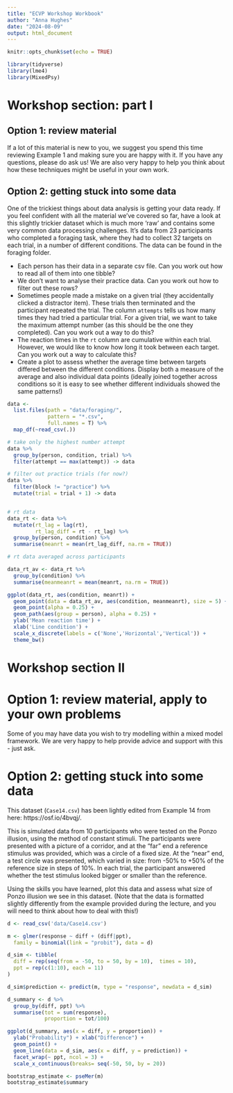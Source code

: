 ```yaml
---
title: "ECVP Workshop Workbook"
author: "Anna Hughes"
date: "2024-08-09"
output: html_document
---
```


```r
knitr::opts_chunk$set(echo = TRUE)

library(tidyverse)
library(lme4)
library(MixedPsy)

```

# Workshop section: part I

## Option 1: review material

If a lot of this material is new to you, we suggest you spend this time reviewing Example 1 and making sure you are happy with it. If you have any questions, please do ask us! We are also very happy to help you think about how these techniques might be useful in your own work.

## Option 2: getting stuck into some data

One of the trickiest things about data analysis is getting your data ready. If you feel confident with all the material we've covered so far, have a look at this slightly trickier dataset which is much more 'raw' and contains some very common data processing challenges. It's data from 23 participants who completed a foraging task, where they had to collect 32 targets on each trial, in a number of different conditions. The data can be found in the foraging folder.

- Each person has their data in a separate csv file. Can you work out how to read all of them into one tibble?
- We don't want to analyse their practice data. Can you work out how to filter out these rows?
- Sometimes people made a mistake on a given trial (they accidentally clicked a distractor item). These trials then terminated and the participant repeated the trial. The column `attempts` tells us how many times they had tried a particular trial. For a given trial, we want to take the maximum attempt number (as this should be the one they completed). Can you work out a way to do this?
- The reaction times in the `rt` column are cumulative within each trial. However, we would like to know how long it took between each target. Can you work out a way to calculate this?
- Create a plot to assess whether the average time between targets differed between the different conditions. Display both a measure of the average and also individual data points (ideally joined together across conditions so it is easy to see whether different individuals showed the same patterns!)

```r

data <-
  list.files(path = "data/foraging/",
             pattern = "*.csv", 
             full.names = T) %>% 
  map_df(~read_csv(.)) 

# take only the highest number attempt 
data %>%
  group_by(person, condition, trial) %>%
  filter(attempt == max(attempt)) -> data

# filter out practice trials (for now?)
data %>%
  filter(block != "practice") %>%
  mutate(trial = trial + 1) -> data


# rt data
data_rt <- data %>%
  mutate(rt_lag = lag(rt),
         rt_lag_diff = rt - rt_lag) %>%
  group_by(person, condition) %>%
  summarise(meanrt = mean(rt_lag_diff, na.rm = TRUE))

# rt data averaged across participants

data_rt_av <- data_rt %>%
  group_by(condition) %>%
  summarise(meanmeanrt = mean(meanrt, na.rm = TRUE))

ggplot(data_rt, aes(condition, meanrt)) + 
  geom_point(data = data_rt_av, aes(condition, meanmeanrt), size = 5) + 
  geom_point(alpha = 0.25) +
  geom_path(aes(group = person), alpha = 0.25) +
  ylab('Mean reaction time') +
  xlab('Line condition') +
  scale_x_discrete(labels = c('None','Horizontal','Vertical')) +
  theme_bw()

```

# Workshop section II

# Option 1: review material, apply to your own problems

Some of you may have data you wish to try modelling within a mixed model framework. We are very happy to help provide advice and support with this - just ask.

# Option 2: getting stuck into some data

This dataset (`Case14.csv`) has been lightly edited from Example 14 from here: https://osf.io/4bvqj/.

This is simulated data from 10 participants who were tested on the Ponzo illusion, using the method of constant stimuli. The participants were presented with a picture of a corridor, and at the "far" end a reference stimulus was provided, which was a circle of a fixed size. At the "near" end, a test circle was presented, which varied in size: from -50% to +50% of the reference size in steps of 10%. In each trial, the participant answered whether the test stimulus looked bigger or smaller than the reference.

Using the skills you have learned, plot this data and assess what size of Ponzo illusion we see in this dataset. (Note that the data is formatted slightly differently from the example provided during the lecture, and you will need to think about how to deal with this!)

```r

d <- read_csv('data/Case14.csv')

m <- glmer(response ~ diff + (diff|ppt), 
  family = binomial(link = "probit"), data = d)

d_sim <- tibble(
  diff = rep(seq(from = -50, to = 50, by = 10),  times = 10),
  ppt = rep(c(1:10), each = 11)
)  

d_sim$prediction <- predict(m, type = "response", newdata = d_sim)

d_summary <- d %>%
  group_by(diff, ppt) %>%
  summarise(tot = sum(response),
            proportion = tot/100)

ggplot(d_summary, aes(x = diff, y = proportion)) +
  ylab("Probability") + xlab("Difference") +
  geom_point() +
  geom_line(data = d_sim, aes(x = diff, y = prediction)) +
  facet_wrap(~ ppt, ncol = 3) +
  scale_x_continuous(breaks= seq(-50, 50, by = 20))

bootstrap_estimate <- pseMer(m)
bootstrap_estimate$summary

```

